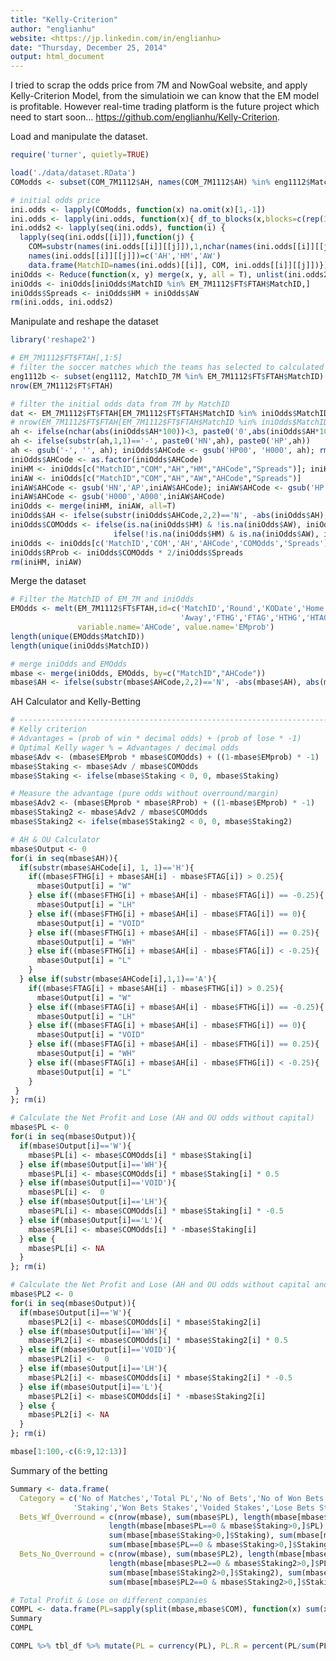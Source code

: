 ```yaml
---
title: "Kelly-Criterion"
author: "englianhu"
website: <https://jp.linkedin.com/in/englianhu>
date: "Thursday, December 25, 2014"
output: html_document
---
```


I tried to scrap the odds price from 7M and NowGoal website, and apply Kelly-Criterion Model, from the simulatioin we can know that the EM model is profitable. However real-time trading platform is the future project which need to start soon... <https://github.com/englianhu/Kelly-Criterion>.

Load and manipulate the dataset.
```r
require('turner', quietly=TRUE)

load('./data/dataset.RData')
COModds <- subset(COM_7M1112$AH, names(COM_7M1112$AH) %in% eng1112$MatchID_7M)

# initial odds price
ini.odds <- lapply(COModds, function(x) na.omit(x)[1,-1])
ini.odds <- lapply(ini.odds, function(x){ df_to_blocks(x,blocks=c(rep(3,ncol(x)/3)),byrow=FALSE)})
ini.odds2 <- lapply(seq(ini.odds), function(i) {
  lapply(seq(ini.odds[[i]]),function(j) {
    COM=substr(names(ini.odds[[i]][[j]]),1,nchar(names(ini.odds[[i]][[j]]))-3)[1]
    names(ini.odds[[i]][[j]])=c('AH','HM','AW')
    data.frame(MatchID=names(ini.odds)[[i]], COM, ini.odds[[i]][[j]])}) })
iniOdds <- Reduce(function(x, y) merge(x, y, all = T), unlist(ini.odds2, recursive=F), accumulate = F)
iniOdds <- iniOdds[iniOdds$MatchID %in% EM_7M1112$FT$FTAH$MatchID,]
iniOdds$Spreads <- iniOdds$HM + iniOdds$AW
rm(ini.odds, ini.odds2)
```

Manipulate and reshape the dataset
```r
library('reshape2')

# EM_7M1112$FT$FTAH[,1:5]
# filter the soccer matches which the teams has selected to calculated
eng1112b <- subset(eng1112, MatchID_7M %in% EM_7M1112$FT$FTAH$MatchID)
nrow(EM_7M1112$FT$FTAH)

# filter the initial odds data from 7M by MatchID
dat <- EM_7M1112$FT$FTAH[EM_7M1112$FT$FTAH$MatchID %in% iniOdds$MatchID,]
# nrow(EM_7M1112$FT$FTAH[EM_7M1112$FT$FTAH$MatchID %in% iniOdds$MatchID,])
ah <- ifelse(nchar(abs(iniOdds$AH*100))<3, paste0('0',abs(iniOdds$AH*100)),iniOdds$AH*100)
ah <- ifelse(substr(ah,1,1)=='-', paste0('HN',ah), paste0('HP',ah))
ah <- gsub('-', '', ah); iniOdds$AHCode <- gsub('HP00', 'H000', ah); rm(ah)
iniOdds$AHCode <- as.factor(iniOdds$AHCode)
iniHM <- iniOdds[c("MatchID","COM","AH","HM","AHCode","Spreads")]; iniHM$AH <- -iniHM$AH
iniAW <- iniOdds[c("MatchID","COM","AH","AW","AHCode","Spreads")]
iniAW$AHCode <- gsub('HN','AP',iniAW$AHCode); iniAW$AHCode <- gsub('HP','AN',iniAW$AHCode)
iniAW$AHCode <- gsub('H000','A000',iniAW$AHCode)
iniOdds <- merge(iniHM, iniAW, all=T)
iniOdds$AH <- ifelse(substr(iniOdds$AHCode,2,2)=='N', -abs(iniOdds$AH), abs(iniOdds$AH))
iniOdds$COMOdds <- ifelse(is.na(iniOdds$HM) & !is.na(iniOdds$AW), iniOdds$AW,
                       ifelse(!is.na(iniOdds$HM) & is.na(iniOdds$AW), iniOdds$HM, NA))
iniOdds <- iniOdds[c('MatchID','COM','AH','AHCode','COMOdds','Spreads')]
iniOdds$RProb <- iniOdds$COMOdds * 2/iniOdds$Spreads
rm(iniHM, iniAW)
```

Merge the dataset
```r
# Filter the MatchID of EM_7M and iniOdds
EMOdds <- melt(EM_7M1112$FT$FTAH,id=c('MatchID','Round','KODate','Home',
                                      'Away','FTHG','FTAG','HTHG','HTAG'),
               variable.name='AHCode', value.name='EMprob')
length(unique(EMOdds$MatchID))
length(unique(iniOdds$MatchID))

# merge iniOdds and EMOdds
mbase <- merge(iniOdds, EMOdds, by=c("MatchID","AHCode"))
mbase$AH <- ifelse(substr(mbase$AHCode,2,2)=='N', -abs(mbase$AH), abs(mbase$AH))
```

AH Calculator and Kelly-Betting
```r
# -----------------------------------------------------------------------------
# Kelly criterion
# Advantages = (prob of win * decimal odds) + (prob of lose * -1)
# Optimal Kelly wager % = Advantages / decimal odds
mbase$Adv <- (mbase$EMprob * mbase$COMOdds) + ((1-mbase$EMprob) * -1)
mbase$Staking <- mbase$Adv / mbase$COMOdds
mbase$Staking <- ifelse(mbase$Staking < 0, 0, mbase$Staking)

# Measure the advantage (pure odds without overround/margin)
mbase$Adv2 <- (mbase$EMprob * mbase$RProb) + ((1-mbase$EMprob) * -1)
mbase$Staking2 <- mbase$Adv2 / mbase$COMOdds
mbase$Staking2 <- ifelse(mbase$Staking2 < 0, 0, mbase$Staking2)

# AH & OU Calculator
mbase$Output <- 0
for(i in seq(mbase$AH)){
  if(substr(mbase$AHCode[i], 1, 1)=='H'){
    if((mbase$FTHG[i] + mbase$AH[i] - mbase$FTAG[i]) > 0.25){
      mbase$Output[i] = "W"
    } else if((mbase$FTHG[i] + mbase$AH[i] - mbase$FTAG[i]) == -0.25){
      mbase$Output[i] = "LH"
    } else if((mbase$FTHG[i] + mbase$AH[i] - mbase$FTAG[i]) == 0){
      mbase$Output[i] = "VOID"
    } else if((mbase$FTHG[i] + mbase$AH[i] - mbase$FTAG[i]) == 0.25){
      mbase$Output[i] = "WH"
    } else if((mbase$FTHG[i] + mbase$AH[i] - mbase$FTAG[i]) < -0.25){
      mbase$Output[i] = "L"
    }
  } else if(substr(mbase$AHCode[i],1,1)=='A'){
    if((mbase$FTAG[i] + mbase$AH[i] - mbase$FTHG[i]) > 0.25){
      mbase$Output[i] = "W"
    } else if((mbase$FTAG[i] + mbase$AH[i] - mbase$FTHG[i]) == -0.25){
      mbase$Output[i] = "LH"
    } else if((mbase$FTAG[i] + mbase$AH[i] - mbase$FTHG[i]) == 0){
      mbase$Output[i] = "VOID"
    } else if((mbase$FTAG[i] + mbase$AH[i] - mbase$FTHG[i]) == 0.25){
      mbase$Output[i] = "WH"
    } else if((mbase$FTAG[i] + mbase$AH[i] - mbase$FTHG[i]) < -0.25){
      mbase$Output[i] = "L"
    }
 }
}; rm(i)

# Calculate the Net Profit and Lose (AH and OU odds without capital)
mbase$PL <- 0
for(i in seq(mbase$Output)){
  if(mbase$Output[i]=='W'){
    mbase$PL[i] <- mbase$COMOdds[i] * mbase$Staking[i]
  } else if(mbase$Output[i]=='WH'){
    mbase$PL[i] <- mbase$COMOdds[i] * mbase$Staking[i] * 0.5 
  } else if(mbase$Output[i]=='VOID'){
    mbase$PL[i] <-  0
  } else if(mbase$Output[i]=='LH'){
    mbase$PL[i] <- mbase$COMOdds[i] * mbase$Staking[i] * -0.5
  } else if(mbase$Output[i]=='L'){
    mbase$PL[i] <- mbase$COMOdds[i] * -mbase$Staking[i]
  } else {
    mbase$PL[i] <- NA
  }
}; rm(i)

# Calculate the Net Profit and Lose (AH and OU odds without capital and without overround/margin)
mbase$PL2 <- 0
for(i in seq(mbase$Output)){
  if(mbase$Output[i]=='W'){
    mbase$PL2[i] <- mbase$COMOdds[i] * mbase$Staking2[i]
  } else if(mbase$Output[i]=='WH'){
    mbase$PL2[i] <- mbase$COMOdds[i] * mbase$Staking2[i] * 0.5 
  } else if(mbase$Output[i]=='VOID'){
    mbase$PL2[i] <-  0
  } else if(mbase$Output[i]=='LH'){
    mbase$PL2[i] <- mbase$COMOdds[i] * mbase$Staking2[i] * -0.5
  } else if(mbase$Output[i]=='L'){
    mbase$PL2[i] <- mbase$COMOdds[i] * -mbase$Staking2[i]
  } else {
    mbase$PL2[i] <- NA
  }
}; rm(i)

mbase[1:100,-c(6:9,12:13)]
```

Summary of the betting
```r
Summary <- data.frame(
  Category = c('No of Matches','Total PL','No of Bets','No of Won Bets','No of Voided Bets','No of Lose Bets',
              'Staking','Won Bets Stakes','Voided Stakes','Lose Bets Stakes'),
  Bets_Wf_Overround = c(nrow(mbase), sum(mbase$PL), length(mbase[mbase$Staking>0,]$Staking), length(mbase[mbase$PL>0,]$PL),
                      length(mbase[mbase$PL==0 & mbase$Staking>0,]$PL), length(mbase[mbase$PL<0,]$PL),
                      sum(mbase[mbase$Staking>0,]$Staking), sum(mbase[mbase$PL>0,]$PL),
                      sum(mbase[mbase$PL==0 & mbase$Staking>0,]$Staking), sum(mbase[mbase$PL<0,]$PL)),
  Bets_No_Overround = c(nrow(mbase), sum(mbase$PL2), length(mbase[mbase$Staking2>0,]$Staking2), length(mbase[mbase$PL2>0,]$PL2),
                      length(mbase[mbase$PL2==0 & mbase$Staking2>0,]$PL2), length(mbase[mbase$PL2<0,]$PL2),
                      sum(mbase[mbase$Staking2>0,]$Staking2), sum(mbase[mbase$PL2>0,]$PL2),
                      sum(mbase[mbase$PL2==0 & mbase$Staking2>0,]$Staking2), sum(mbase[mbase$PL2<0,]$PL2)))

# Total Profit & Lose on different companies
COMPL <- data.frame(PL=sapply(split(mbase,mbase$COM), function(x) sum(x$PL)), PL2=sapply(split(mbase,mbase$COM), function(x) sum(x$PL2)))
Summary
COMPL
```

```r
COMPL %>% tbl_df %>% mutate(PL = currency(PL), PL.R = percent(PL/sum(PL)), PL2 = currency(PL2), PL2.R = percent(PL2/sum(PL2)))
```